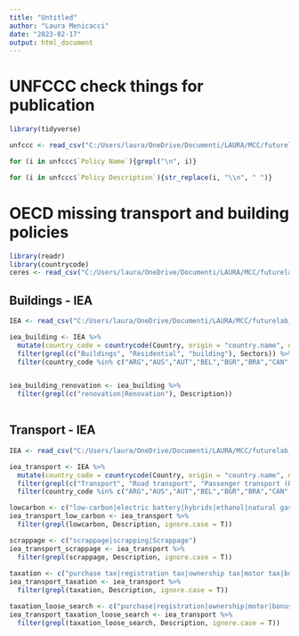 ```yaml
---
title: "Untitled"
author: "Laura Menicacci"
date: "2023-02-17"
output: html_document
---
```


# UNFCCC check things for publication


```r
library(tidyverse)

unfccc <- read_csv("C:/Users/laura/OneDrive/Documenti/LAURA/MCC/futurelab_ceres/policy_databases/unfccc_final.csv")
```

```r

for (i in unfccc$`Policy Name`){grepl("\n", i)}

```


```r

for (i in unfccc$`Policy Description`){str_replace(i, "\\n", " ")}


```
# OECD missing transport and building policies


```r
library(readr)
library(countrycode)
ceres <- read_csv("C:/Users/laura/OneDrive/Documenti/LAURA/MCC/futurelab_ceres/ceres_versions/ceres_thirdversion.csv")
```

## Buildings - IEA

```r

IEA <- read_csv("C:/Users/laura/OneDrive/Documenti/LAURA/MCC/futurelab_ceres/policy_databases/policies_database_IEA_comma_utf8.csv")

iea_building <- IEA %>% 
  mutate(country_code = countrycode(Country, origin = "country.name", destination = "iso3c")) %>%
  filter(grepl(c("Buildings", "Residential", "building"), Sectors)) %>% 
  filter(country_code %in% c("ARG","AUS","AUT","BEL","BGR","BRA","CAN","CHE","CHL","CHN","COL","CRI","CZE","DEU","DNK","ESP","EST","EUR","FIN","FRA","GBR","GRC","HRV","HUN","IDN","IND","IRL","ISL","ISR","ITA","JPN","KOR","LTU","LUX","LVA","MEX","MLT","NLD","NOR","PER","POL","PRT","ROU","RUS","SAU","SVK","SVN","SWE","TUR","USA","ZAF"))


iea_building_renovation <- iea_building %>% 
  filter(grepl(c("renovation|Renovation"), Description))
  

```

## Transport - IEA

```r

IEA <- read_csv("C:/Users/laura/OneDrive/Documenti/LAURA/MCC/futurelab_ceres/policy_databases/policies_database_IEA_comma_utf8.csv")

iea_transport <- IEA %>% 
  mutate(country_code = countrycode(Country, origin = "country.name", destination = "iso3c")) %>%
  filter(grepl(c("Transport", "Road transport", "Passenger transport (Road)", "transport"), Sectors)) %>% 
  filter(country_code %in% c("ARG","AUS","AUT","BEL","BGR","BRA","CAN","CHE","CHL","CHN","COL","CRI","CZE","DEU","DNK","ESP","EST","EUR","FIN","FRA","GBR","GRC","HRV","HUN","IDN","IND","IRL","ISL","ISR","ITA","JPN","KOR","LTU","LUX","LVA","MEX","MLT","NLD","NOR","PER","POL","PRT","ROU","RUS","SAU","SVK","SVN","SWE","TUR","USA","ZAF"))

lowcarbon <- c("low-carbon|electric battery|hybrids|ethanol|natural gas|hydrogen|VAT|tax credits|tax wavers|direct subsidies")
iea_transport_low_carbon <- iea_transport %>% 
  filter(grepl(lowcarbon, Description, ignore.case = T))

scrappage <- c("scrappage|scrapping|Scrappage")
iea_transport_scrappage <- iea_transport %>% 
  filter(grepl(scrappage, Description, ignore.case = T))
  
taxation <- c("purchase tax|registration tax|ownership tax|motor tax|bonus-malus scheme")
iea_transport_taxation <- iea_transport %>% 
  filter(grepl(taxation, Description, ignore.case = T))

taxation_loose_search <- c("purchase|registration|ownership|motor|bonus-malus")
iea_transport_taxation_loose_search <- iea_transport %>% 
  filter(grepl(taxation_loose_search, Description, ignore.case = T))


```

